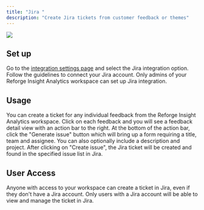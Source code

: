 ```yaml
---
title: "Jira "
description: "Create Jira tickets from customer feedback or themes"
---
```


<Frame>
  <img
    src="/jira.png"
    style={{ width:"100%" }}
    />
</Frame>

## Set up

Go to the [integration settings page](https://insights.reforge.com/w/default/settings/integrations/) and select the Jira integration option. Follow the guidelines to connect your Jira account. Only admins of your Reforge Insight Analytics workspace can set up Jira integration.

## Usage

You can create a ticket for any individual feedback from the Reforge Insight Analytics workspace. Click on each feedback and you will see a feedback detail view with an action bar to the right.
At the bottom of the action bar, click the "Generate issue" button which will bring up a form requiring a title, team and assignee. You can also optionally include a description and project.
After clicking on "Create issue", the Jira ticket will be created and found in the specified issue list in Jira.

## User Access

Anyone with access to your workspace can create a ticket in Jira, even if they don't have a Jira account. Only users with a Jira account will be able to view and manage the ticket in Jira.
